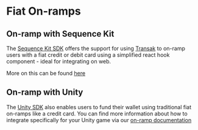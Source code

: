 # Fiat On-ramps

## On-ramp with Sequence Kit

The [Sequence Kit SDK](/sdk/sequence-kit/overview) offers the support for using [Transak](https://transak.com/) to on-ramp users with a fiat credit or debit card using a simplified react hook component - ideal for integrating on web.

More on this can be found [here](/sdk/sequence-kit/on-ramp)

## On-ramp with Unity

The [Unity SDK](/sdk/unity/overview) also enables users to fund their wallet using traditional fiat on-ramps like a credit card. You can find more information about how to integrate specifically for your Unity game via our [on-ramp documentation](/sdk/unity/onboard-user-funds)